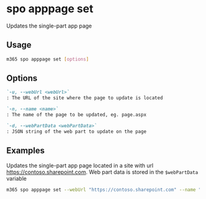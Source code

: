 
# spo apppage set

Updates the single-part app page

## Usage

```sh
m365 spo apppage set [options]
```

## Options

```md definition-list
`-u, --webUrl <webUrl>`
: The URL of the site where the page to update is located

`-n, --name <name>`
: The name of the page to be updated, eg. page.aspx

`-d, --webPartData <webPartData>`
: JSON string of the web part to update on the page
```

<Global />

## Examples

Updates the single-part app page located in a site with url https://contoso.sharepoint.com. Web part data is stored in the `$webPartData` variable

```sh
m365 spo apppage set --webUrl "https://contoso.sharepoint.com" --name "Contoso.aspx" --webPartData $webPartData
```
